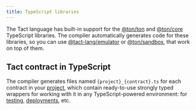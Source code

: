 ```yaml
---
title: TypeScript libraries
---
```


The Tact language has built-in support for the [@ton/ton](https://github.com/ton-org/ton) and [@ton/core](https://github.com/ton-org/ton-core) TypeScript libraries. The compiler automatically generates code for these libraries, so you can use [@tact-lang/emulator](https://github.com/tact-lang/tact-emulator) or [@ton/sandbox](https://github.com/ton-org/sandbox), that work on top of them.

## Tact contract in TypeScript

The compiler generates files named `{project}_{contract}.ts` for each contract in your [project](/book/config#projects), which contain ready-to-use strongly typed wrappers for working with it in any TypeScript-powered environment: for [testing](/book/debug), [deployments](/book/deploy), etc.
